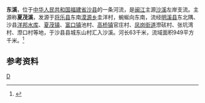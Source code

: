 {{Otheruses|东溪|other=同名或類似名的其它條目描述}}
'''东溪'''，位于[[中华人民共和国|中华人民共和国]][[福建省|福建省]][[沙县|沙县]]的一条河流，是[[闽江|闽江]]主源[[沙溪_(闽江)|沙溪]]左岸支流。主源称'''夏茂溪'''，发源于[[将乐县|将乐县]]东南[[漠源乡|漠源乡]]圭洋村，蜿蜒向东南，流经[[明溪县|明溪县]]东北隅、沙县[[洋邦水库|洋邦水库]]、[[夏茂镇|夏茂镇]]、[[富口镇|富口镇]]池村、[[高桥镇_(沙县)|高桥镇]]官庄村、[[凤岗街道_(沙县)|凤岗街道]]漈硋村、张坑湾村、漈口村等地，于沙县县城东山村汇入沙溪。河长63千米，流域面积949平方千米。<ref name="中国河湖大典">{{cite book zh |author=《[[中国河湖大典|中国河湖大典]]》编纂委员会 |title=《中国河湖大典·东南诸河、台湾卷》 |format=M |edition=1 |location=北京 |publisher=中国水利水电出版社 |date=2014年12月 |pages=81页 |id= ISBN 978-7-5170-2765-2}}</ref>

==参考资料==
{{reflist}}
{{China-river-stub}}
[[Category:福建河流|D]]